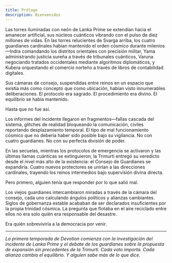 ```yaml
---
title: Prólogo
description: Bienvenidos
---
```


Las torres iluminadas con neón de Lanka Prime se extendían hacia el amanecer artificial, sus núcleos cuánticos vibrando con el pulso de diez millones de vidas. En las torres relucientes de Svarga arriba, los cuatro guardianes cardinales habían mantenido el orden cósmico durante milenios—Indra comandando los distritos orientales con precisión militar, Yama administrando justicia sureña a través de tribunales cuánticos, Varuna negociando tratados occidentales mediante algoritmos diplomáticos, y Kubera orquestando el comercio norteño a través de libros de contabilidad digitales.

Sus cámaras de consejo, suspendidas entre reinos en un espacio que existía más como concepto que como ubicación, habían visto innumerables deliberaciones. El protocolo era sagrado. El procedimiento era divino. El equilibrio se había mantenido.

Hasta que no fue así.

Los informes del incidente llegaron en fragmentos—fallas cascada del sistema, glitches de realidad bloqueando la comunicación, civiles reportando desplazamiento temporal. El tipo de mal funcionamiento cósmico que no debería haber sido posible bajo su vigilancia. No con cuatro guardianes. No con su perfecta división de poder.

En las secuelas, mientras los protocolos de emergencia se activaron y las últimas llamas cuánticas se extinguieron, la Trimurti entregó su veredicto desde el nivel más alto de la existencia: el Consejo de Guardianes se expandiría. Cuatro nuevos protectores se unirían a las direcciones cardinales, trayendo los reinos intermedios bajo supervisión divina directa.

Pero primero, alguien tenía que responder por lo que salió mal.

Los viejos guardianes intercambiaron miradas a través de la cámara del consejo, cada uno calculando ángulos políticos y alianzas cambiantes. Siglos de gobernanza estable acababan de ser declarados insuficientes por la propia trinidad cósmica. La pregunta que flotaba en el aire reciclado entre ellos no era solo quién era responsable del desastre.

Era quién sobreviviría a la democracia por venir.

---

*La primera temporada de Devotion comienza con la investigación del incidente de Lanka Prime y el debate de los guardianes sobre la propuesta de expansión sin precedentes de la Trimurti. Cada voto importa. Cada alianza cambia el equilibrio. Y alguien sabe más de lo que dice.*